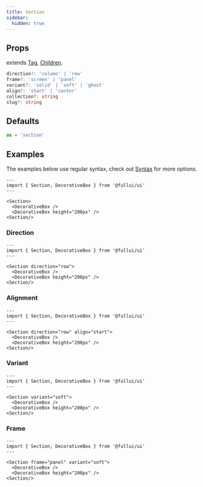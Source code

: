 ```yaml
---
title: Section
sidebar: 
  hidden: true
---
```


## Props
extends [Tag](/utility/tag), [Children](/utility/children).

```ts
direction?: 'column' | 'row'
frame?: 'screen' | 'panel'
variant?: 'solid' | 'soft' | 'ghost'
align?: 'start' | 'center'
collection?: string
slug?: string
```

## Defaults
```ts
as = 'section'
```

## Examples
The examples below use regular syntax, check out [Syntax](/overview/syntax) for more options.

```astro live
---
import { Section, DecorativeBox } from '@fullui/ui'
---

<Section>
  <DecorativeBox />
  <DecorativeBox height="200px" />
<Section/>
```

### Direction
```astro live
---
import { Section, DecorativeBox } from '@fullui/ui'
---

<Section direction="row">
  <DecorativeBox />
  <DecorativeBox height="200px" />
<Section/>
```

### Alignment
```astro live
---
import { Section, DecorativeBox } from '@fullui/ui'
---

<Section direction="row" align="start">
  <DecorativeBox />
  <DecorativeBox height="200px" />
<Section/>
```

### Variant
```astro live
---
import { Section, DecorativeBox } from '@fullui/ui'
---

<Section variant="soft">
  <DecorativeBox />
  <DecorativeBox height="200px" />
<Section/>
```

### Frame
```astro live
---
import { Section, DecorativeBox } from '@fullui/ui'
---

<Section frame="panel" variant="soft">
  <DecorativeBox />
  <DecorativeBox height="200px" />
<Section/>
```